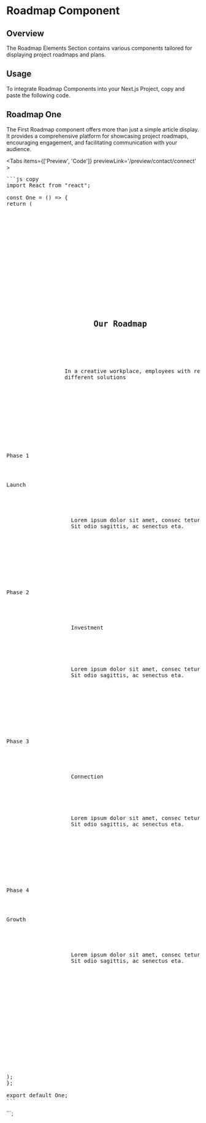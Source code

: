 
# Roadmap Component

## Overview

The Roadmap Elements Section contains various components tailored for displaying project roadmaps and plans.

## Usage

To integrate Roadmap Components into your Next.js Project, copy and paste the following code.

## Roadmap One

The First Roadmap component offers more than just a simple article display. It provides a comprehensive platform for showcasing project roadmaps, encouraging engagement, and facilitating communication with your audience.

<Tabs items={['Preview', 'Code']} previewLink='/preview/contact/connect'  >
   <TabComponent label="Preview">
      <One/>
  </TabComponent>
   <TabComponent label="Code">
   <pre>
```js copy
import React from "react";

const One = () => {
return (

<div>
<section className="py-12 bg-white sm:py-16 lg:py-20">
<div className="px-4 mx-auto max-w-7xl sm:px-6 lg:px-8">
<div className="grid items-stretch grid-cols-1 gap-y-12 lg:grid-cols-12 gap-x-16">
<div className="lg:col-span-4">
<div className="aspect-w-4 aspect-h-3 lg:aspect-none">
<img
                  className="object-cover w-full h-full"
                  src="https://landingfoliocom.imgix.net/store/collection/niftyui/images/roadmap/8/image.png"
                  alt=""
                />
</div>
</div>

            <div className="flex flex-col justify-between lg:col-span-8">
              <div className="max-w-md">
                <h2 className="text-3xl font-bold text-gray-900">
                  Our Roadmap
                </h2>
                <p className="mt-4 text-base font-medium text-gray-500">
                  In a creative workplace, employees with responsibly try
                  different solutions
                </p>
              </div>

              <div className="grid grid-cols-1 gap-12 mt-12 sm:grid-cols-2 sm:mt-16 xl:gap-x-16">
                <div>
                  <p className="text-sm font-medium text-gray-500">Phase 1</p>
                  <p className="mt-4 text-xl font-bold text-gray-900">Launch</p>
                  <p className="mt-4 text-base font-medium text-gray-500">
                    Lorem ipsum dolor sit amet, consec tetur adipiscing elit.
                    Sit odio sagittis, ac senectus eta.
                  </p>
                </div>

                <div>
                  <p className="text-sm font-medium text-gray-500">Phase 2</p>
                  <p className="mt-4 text-xl font-bold text-gray-900">
                    Investment
                  </p>
                  <p className="mt-4 text-base font-medium text-gray-500">
                    Lorem ipsum dolor sit amet, consec tetur adipiscing elit.
                    Sit odio sagittis, ac senectus eta.
                  </p>
                </div>

                <div>
                  <p className="text-sm font-medium text-gray-500">Phase 3</p>
                  <p className="mt-4 text-xl font-bold text-gray-900">
                    Connection
                  </p>
                  <p className="mt-4 text-base font-medium text-gray-500">
                    Lorem ipsum dolor sit amet, consec tetur adipiscing elit.
                    Sit odio sagittis, ac senectus eta.
                  </p>
                </div>

                <div>
                  <p className="text-sm font-medium text-gray-500">Phase 4</p>
                  <p className="mt-4 text-xl font-bold text-gray-900">Growth</p>
                  <p className="mt-4 text-base font-medium text-gray-500">
                    Lorem ipsum dolor sit amet, consec tetur adipiscing elit.
                    Sit odio sagittis, ac senectus eta.
                  </p>
                </div>
              </div>
            </div>
          </div>
        </div>
      </section>
    </div>

);
};

export default One;
```
</pre>
  </TabComponent>
</Tabs>
```;
